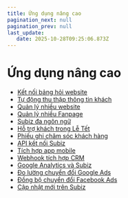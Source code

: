 ```yaml
---
title: Ứng dụng nâng cao
pagination_next: null
pagination_prev: null
last_update:
   date: 2025-10-28T09:25:06.873Z
---
```

# Ứng dụng nâng cao
* [Kết nối bảng hỏi website](/110-ung-dung-nang-cao/1.-ket-noi-bang-hoi-website.mdx)
* [Tự động thu thập thông tin khách](/110-ung-dung-nang-cao/2-tu-dong-thu-thap-thong-tin-khach.mdx)
* [Quản lý nhiều website](/110-ung-dung-nang-cao/3.-quan-ly-nhieu-website.mdx)
* [Quản lý nhiều Fanpage](/110-ung-dung-nang-cao/4.-quan-ly-nhieu-fanpage.mdx)
* [Subiz đa ngôn ngữ](/110-ung-dung-nang-cao/5.-subiz-da-ngon-ngu.mdx)
* [Hỗ trợ khách trong Lễ Tết](/110-ung-dung-nang-cao/6.-ho-tro-khach-trong-le-tet.mdx)
* [Phiếu ghi chăm sóc khách hàng](/110-ung-dung-nang-cao/7.-phieu-ghi-cham-soc-khach-hang.mdx)
* [API kết nối Subiz](/110-ung-dung-nang-cao/8-api-ket-noi-subiz.mdx)
* [Tích hợp app mobile](/110-ung-dung-nang-cao/10.-tich-hop-app-mobile.mdx)
* [Webhook tích hợp CRM](/110-ung-dung-nang-cao/11.-webhook-tich-hop-crm.mdx)
* [Google Analytics và Subiz](/110-ung-dung-nang-cao/12.-google-analytics-va-subiz.mdx)
* [Đo lường chuyển đổi Google Ads](/110-ung-dung-nang-cao/13-do-luong-chuyen-doi-google-ads.mdx)
* [Đồng bộ chuyển đổi Facebook Ads](/110-ung-dung-nang-cao/14.-dong-bo-chuyen-doi-facebook-ads.mdx)
* [Cập nhật mới trên Subiz](/110-ung-dung-nang-cao/15.-cap-nhat-moi-tren-subiz.mdx)
